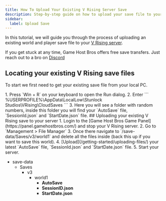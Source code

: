 ```yaml
---
title: How To Upload Your Existing V Rising Server Save
description: Step-by-step guide on how to upload your save file to your V Rising server.
sidebar:
  label: Upload Save
---
```


In this tutorial, we will guide you through the process of uploading an existing world and player save file to your [V Rising server](https://www.gamehostbros.com/v-rising-server-hosting/).

If you get stuck at any time, Game Host Bros offers free save transfers. Just reach out to a bro on [Discord](https://discord.gg/FN4XgbAwzr)

## Locating your existing V Rising save files
To start we first need to get your existing save file from your local PC.

<Steps>
1. Press `Win + R` on your keyboard to open the Run dialog.
2. Enter 
   ```
   %USERPROFILE%\AppData\LocalLow\Stunlock Studios\VRising\CloudSaves
   ```
3. Here you will see a folder with random numbers, inside this folder you will find your `AutoSave` file, `SessionId.json` and `StartDate.json` file.
</Steps>
## Uploading your existing V Rising save to your server
<Steps>
1. Login to the [Game Host Bros Game Panel](https://panel.gamehostbros.com/) and stop your V Rising server.
2. Go to `Management > File Manager`
3. Once there navigate to `/save-data/Saves/v3/world1` and delete all the files inside (back this up if you want to save this world).
4. [Upload](/getting-started/uploading-files/) your latest `AutoSave` file, `SessionId.json` and `StartDate.json` file.
5. Start your server.
</Steps>

<FileTree>

- save-data
  - Saves
    - v3
      - world1
        - **AutoSave**
        - **SessionID.json**
        - **StartDate.json**

</FileTree>


